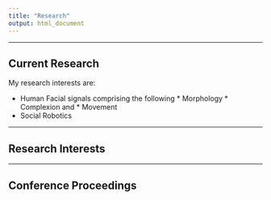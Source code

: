 ```yaml
---
title: "Research"
output: html_document
---
```


---

## Current Research

My research interests are:

* Human Facial signals comprising the following
      * Morphology
      * Complexion and
      * Movement
* Social Robotics

---

## Research Interests

---

## Conference Proceedings 
